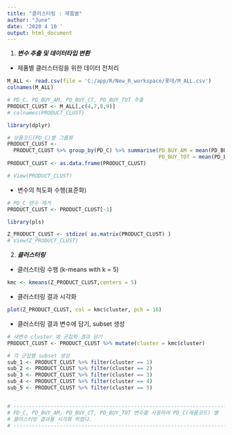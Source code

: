---
title: "클러스터링 : 제품별"
author: "June"
date: '2020 4 10 '
output: html_document
---


(@) ***변수 추출 및 데이터타입 변환***

+  제품별 클러스터링을 위한 데이터 전처리

```{r code1, include=TRUE, echo=TRUE, message=FALSE, warning=FALSE}

M_ALL <- read.csv(file = 'C:/app/R/New_R_workspace/롯데/M_ALL.csv')
colnames(M_ALL)

# PD_C, PD_BUY_AM, PD_BUY_CT, PD_BUY_TOT 추출
PRODUCT_CLUST <- M_ALL[,c(4,7,8,9)] 
# colnames(PRODUCT_CLUST)

library(dplyr)

# 상품코드(PD_C)별 그룹화
PRODUCT_CLUST <-
  PRODUCT_CLUST %>% group_by(PD_C) %>% summarise(PD_BUY_AM = mean(PD_BUY_AM),
                                                 PD_BUY_TOT = mean(PD_BUY_TOT))
PRODUCT_CLUST <- as.data.frame(PRODUCT_CLUST)

# View(PRODUCT_CLUST)

```

+ 변수의 척도화 수행(표준화)

```{r code2, include=TRUE, echo=TRUE, message=FALSE, warning=FALSE}

# PD_C 변수 제거
PRODUCT_CLUST <- PRODUCT_CLUST[-1]

library(pls)

Z_PRODUCT_CLUST <- stdize( as.matrix(PRODUCT_CLUST) )
# View(Z_PRODUCT_CLUST)


```


(@) ***클러스터링***


+ 클러스터링 수행 (k-means with k = 5)

```{r code3, include=TRUE, echo=TRUE, message=FALSE, warning=FALSE}

kmc <- kmeans(Z_PRODUCT_CLUST,centers = 5)

```

+ 클러스터링 결과 시각화

```{r code4, echo=TRUE, message=FALSE, warning=FALSE}

plot(Z_PRODUCT_CLUST, col = kmc$cluster, pch = 16)

```


+ 클러스터링 결과 변수에 담기, subset 생성

```{r code5, include=TRUE, echo=TRUE, message=FALSE, warning=FALSE}

# 새변수 cluster 에 군집화 결과 담기 
PRODUCT_CLUST <- PRODUCT_CLUST %>% mutate(cluster = kmc$cluster)

# 각 군집별 subset 생성
sub_1 <- PRODUCT_CLUST %>% filter(cluster == 1)
sub_2 <- PRODUCT_CLUST %>% filter(cluster == 2)
sub_3 <- PRODUCT_CLUST %>% filter(cluster == 3)
sub_4 <- PRODUCT_CLUST %>% filter(cluster == 4)
sub_5 <- PRODUCT_CLUST %>% filter(cluster == 5)


# --------------------------------------------------------------------------
# PD_C, PD_BUY_AM, PD_BUY_CT, PD_BUY_TOT 변수를 사용하여 PD_C(제품코드) 별
# 클러스터링 결과를 시각화 하였다.
# --------------------------------------------------------------------------


```









